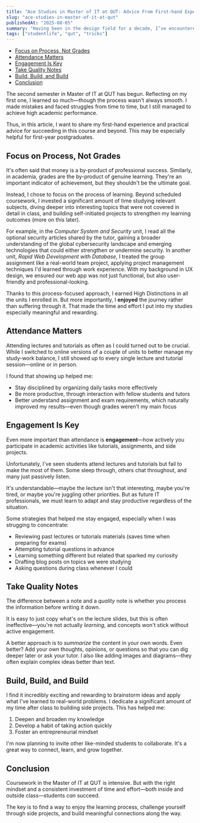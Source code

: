 ```yaml
---
title: "Ace Studies in Master of IT at QUT: Advice From First-hand Experience"
slug: "ace-studies-in-master-of-it-at-qut"
publishedAt: "2025-08-05"
summary: "Having been in the design field for a decade, I’ve encountered this dilemma many times: Should I challenge or conform to legacy business practices?"
tags: ["studentlife", "qut", "tricks"]
---
```


- [Focus on Process, Not Grades](#focus-on-process-not-grades)
- [Attendance Matters](#attendance-matters)
- [Engagement Is Key](#engagement-is-key)
- [Take Quality Notes](#take-quality-notes)
- [Build, Build, and Build](#build-build-and-build)
- [Conclusion](#conclusion)

The second semester in Master of IT at QUT has begun. Reflecting on my first one, I learned so much—though the process wasn't always smooth. I made mistakes and faced struggles from time to time, but I still managed to achieve high academic performance.

Thus, in this article, I want to share my first-hand experience and practical advice for succeeding in this course and beyond. This may be especially helpful for first-year postgraduates.

## Focus on Process, Not Grades

It's often said that money is a by-product of professional success. Similarly, in academia, grades are the by-product of genuine learning. They're an important indicator of achievement, but they shouldn't be the ultimate goal.

Instead, I chose to focus on the process of learning. Beyond scheduled coursework, I invested a significant amount of time studying relevant subjects, diving deeper into interesting topics that were not covered in detail in class, and building self-initiated projects to strengthen my learning outcomes (more on this later).

For example, in the *Computer System and Security* unit, I read all the optional security articles shared by the tutor, gaining a broader understanding of the global cybersecurity landscape and emerging technologies that could either strengthen or undermine security. In another unit, *Rapid Web Development with Database*, I treated the group assignment like a real-world team project, applying project management techniques I'd learned through work experience. With my background in UX design, we ensured our web app was not just functional, but also user-friendly and professional-looking.

Thanks to this process-focused approach, I earned High Distinctions in all the units I enrolled in. But more importantly, I **enjoyed** the journey rather than suffering through it. That made the time and effort I put into my studies especially meaningful and rewarding.

## Attendance Matters

Attending lectures and tutorials as often as I could turned out to be crucial. While I switched to online versions of a couple of units to better manage my study-work balance, I still showed up to every single lecture and tutorial session—online or in person.

I found that showing up helped me:

- Stay disciplined by organizing daily tasks more effectively
- Be more productive, through interaction with fellow students and tutors
- Better understand assignment and exam requirements, which naturally improved my results—even though grades weren't my main focus

## Engagement Is Key

Even more important than attendance is **engagement**—how actively you participate in academic activities like tutorials, assignments, and side projects.

Unfortunately, I've seen students attend lectures and tutorials but fail to make the most of them. Some sleep through, others chat throughout, and many just passively listen.

It's understandable—maybe the lecture isn't that interesting, maybe you're tired, or maybe you're juggling other priorities. But as future IT professionals, we must learn to adapt and stay productive regardless of the situation.

Some strategies that helped me stay engaged, especially when I was strugging to concentrate:

- Reviewing past lectures or tutorials materials (saves time when preparing for exams)
- Attempting tutorial questions in advance
- Learning something different but related that sparked my curiosity
- Drafting blog posts on topics we were studying
- Asking questions during class whenever I could

## Take Quality Notes

The difference between a note and a *quality* note is whether you process the information before writing it down.

It is easy to just copy what's on the lecture slides, but this is often ineffective—you're not actually *learning*, and concepts won't stick without active engagement.

A better approach is to *summarize* the content in your own words. Even better? Add your own thoughts, opinions, or questions so that you can dig deeper later or ask your tutor. I also like adding images and diagrams—they often explain complex ideas better than text.

## Build, Build, and Build

I find it incredibly exciting and rewarding to brainstorm ideas and apply what I've learned to real-world problems. I dedicate a significant amount of my time after class to building side projects. This has helped me:

1. Deepen and broaden my knowledge
2. Develop a habit of taking action quickly
3. Foster an entrepreneurial mindset

I'm now planning to invite other like-minded students to collaborate. It's a great way to connect, learn, and grow together.

## Conclusion

Coursework in the Master of IT at QUT is intensive. But with the right mindset and a consistent investment of time and effort—both inside and outside class—students *can* succeed.

The key is to find a way to enjoy the learning process, challenge yourself through side projects, and build meaningful connections along the way.
